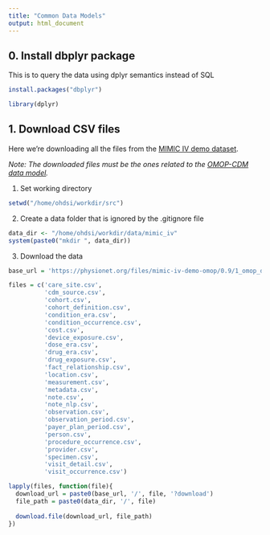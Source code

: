 ```yaml
---
title: "Common Data Models"
output: html_document
---
```


## 0. Install dbplyr package

This is to query the data using dplyr semantics instead of SQL

```r
install.packages("dbplyr")
```
```r
library(dplyr)
```

## 1. Download CSV files

Here we're downloading all the files from the [MIMIC IV demo dataset](https://physionet.org/content/mimic-iv-demo-omop/0.9/1_omop_data_csv/#files-panel).

*Note: The downloaded files must be the ones related to the [OMOP-CDM data model](https://ohdsi.github.io/TheBookOfOhdsi/CommonDataModel.html).*

1. Set working directory

```r
setwd("/home/ohdsi/workdir/src")
```

2. Create a data folder that is ignored by the .gitignore file

```r
data_dir <- "/home/ohdsi/workdir/data/mimic_iv"
system(paste0("mkdir ", data_dir))
```

3. Download the data

```r

base_url = 'https://physionet.org/files/mimic-iv-demo-omop/0.9/1_omop_data_csv'

files = c('care_site.csv', 
          'cdm_source.csv', 
          'cohort.csv', 
          'cohort_definition.csv', 
          'condition_era.csv', 
          'condition_occurrence.csv',  
          'cost.csv', 
          'device_exposure.csv', 
          'dose_era.csv', 
          'drug_era.csv', 
          'drug_exposure.csv', 
          'fact_relationship.csv', 
          'location.csv', 
          'measurement.csv', 
          'metadata.csv', 
          'note.csv', 
          'note_nlp.csv', 
          'observation.csv', 
          'observation_period.csv', 
          'payer_plan_period.csv', 
          'person.csv', 
          'procedure_occurrence.csv', 
          'provider.csv', 
          'specimen.csv', 
          'visit_detail.csv', 
          'visit_occurrence.csv')

lapply(files, function(file){
  download_url = paste0(base_url, '/', file, '?download')
  file_path = paste0(data_dir, '/', file)
  
  download.file(download_url, file_path)
})
```
